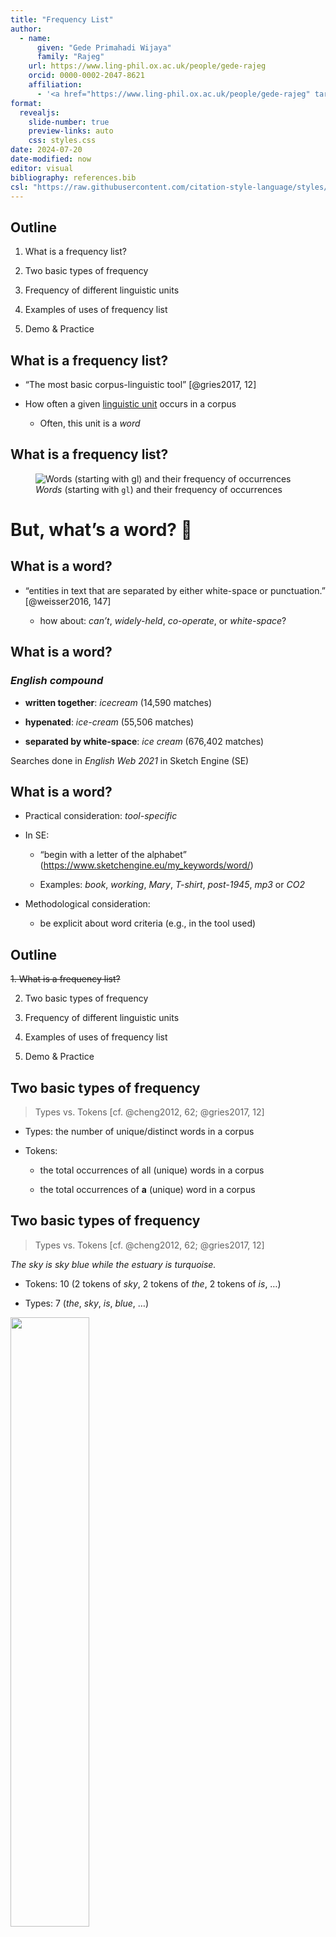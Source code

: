 ```yaml
---
title: "Frequency List"
author: 
  - name:
      given: "Gede Primahadi Wijaya"
      family: "Rajeg"
    url: https://www.ling-phil.ox.ac.uk/people/gede-rajeg
    orcid: 0000-0002-2047-8621
    affiliation:
      - '<a href="https://www.ling-phil.ox.ac.uk/people/gede-rajeg" target="_blank" style="color:DodgerBlue;">University of Oxford</a> / <a href="https://www.cirhss.org/" target="_blank" style="color:DodgerBlue;">CIRHSS</a> & <a href="https://github.com/complexico" target="_blank" style="color:DodgerBlue;">CompLexico</a>, Udayana University'
format: 
  revealjs:
    slide-number: true
    preview-links: auto
    css: styles.css
date: 2024-07-20
date-modified: now
editor: visual
bibliography: references.bib
csl: "https://raw.githubusercontent.com/citation-style-language/styles/master/unified-style-sheet-for-linguistics.csl"
---
```


## Outline

::: incremental
1.  What is a frequency list?

2.  Two basic types of frequency

3.  Frequency of different linguistic units

4.  Examples of uses of frequency list

5.  Demo & Practice
:::

## What is a frequency list?

-   "The most basic corpus-linguistic tool" [@gries2017, 12]

-   How often a given [linguistic unit]{.underline} occurs in a corpus

    -   Often, this unit is a *word*

## What is a frequency list?

![*Words* (starting with `gl`) and their frequency of occurrences](img/01-freqlist-simple.png){fig-align="left"}

# But, what's a word? 🤔

## What is a word?

::: incremental
::: extrapad
-   "entities in text that are separated by either white-space or punctuation." [@weisser2016, 147]

    -   how about: *can't*, *widely-held*, *co-operate*, or *white-space*?
:::
:::

## What is a word?

### *English compound*

::: incremental
-   **written together**: *icecream* (14,590 matches)

-   **hypenated**: *ice-cream* (55,506 matches)

-   **separated by white-space**: *ice cream* (676,402 matches)
:::

Searches done in *English Web 2021* in Sketch Engine (SE)

## What is a word?

-   Practical consideration: *tool-specific*

-   In SE:

    -   "begin with a letter of the alphabet" (<https://www.sketchengine.eu/my_keywords/word/>)

    -   Examples: *book*, *working*, *Mary*, *T-shirt*, *post-1945*, *mp3* or *CO2*

-   Methodological consideration:

    -   be explicit about word criteria (e.g., in the tool used)

## Outline

::: nonincremental
~~1. What is a frequency list?~~

2.  Two basic types of frequency

3.  Frequency of different linguistic units

4.  Examples of uses of frequency list

5.  Demo & Practice
:::

## Two basic types of frequency

> Types vs. Tokens [cf. @cheng2012, 62; @gries2017, 12]

-   Types: the number of unique/distinct words in a corpus

-   Tokens:

    -   the total occurrences of all (unique) words in a corpus

    -   the total occurrences of **a** (unique) word in a corpus

## Two basic types of frequency

> Types vs. Tokens [cf. @cheng2012, 62; @gries2017, 12]

*The sky is sky blue while the estuary is turquoise.*

::: incremental
-   Tokens: 10 (2 tokens of *sky*, 2 tokens of *the*, 2 tokens of *is*, ...)

-   Types: 7 (*the*, *sky*, *is*, *blue*, ...)
:::

![](img/02-bak-blau-Enggano.JPG){.absolute bottom="40" right="0" width="50%"}

::: {.absolute right="0" bottom="10" style="font-size:.4em;"}
The estuary of the Bak Blau lake, on the Enggano island, Indonesia.
:::

## Two basic types of frequency {.scrollable}

> absolute vs. relative

-   absolute frequency:

    -   real, observed freq. of an item in the (sub)corpus

-   relative frequency:

    -   normalised frequency of an item on the basis of a base frequency (usually 1 million word-tokens) (cf. [SE's page here](https://www.sketchengine.eu/my_keywords/freqmill/) for the formula)

    -   often used in comparing frequency of the same word in two different corpus that are not equal in size

-   SE allows both options.

## Two basic types of frequency {.scrollable}

> absolute vs. relative

How to compute the relative frequency of a linguistic item

$$
Rel. Freq = \frac{absolute frequency \times 1,000,000}{corpus size}
$$

## Two basic types of frequency {.scrollable}

> absolute vs. relative

### Relative frequency: Examples

Say, in the ICE-GB corpus, you found the following [see @gries2010, 271] :

-   297 tokens of *give* (in the **spoken** sub-corpus)

-   144 tokens of *give* (in the **written** sub-corpus)

-   128 tokens of *bring* (in the **spoken** sub-corpus)

-   69 tokens of *bring* (in the **written** sub-corpus)

The size of [ICE-GB~spoken~ is 637,682]{style="color:crimson"} (word-tokens) while the size of [ICE-GB~written~ is 423,581]{style="color:crimson"} (word-tokens). The relative frequencies of *give* and *bring* in the two sub-corpora become:

$$
give_s : \frac{297 \times 1,000,000}{637,682} \approx 465.75
$$

$$
give_w : \frac{144 \times 1,000,000}{423,581} \approx 339.96
$$

$$
bring_s : \frac{128 \times 1,000,000}{637,682} \approx 200.73
$$

$$
bring_w : \frac{69 \times 1,000,000}{423,581} \approx 162.9
$$

## Two basic types of frequency {.scrollable}

::: panel-tabset
### Take away

Important to know how to compute relative frequency!

Sometimes (most of the time?), the corpus-software tool we use **cannot** do what we want.

### Examples

```r
#| echo: false
#| out-width: 7in
#| out-height: 4in
knitr::include_graphics(path = "img/03-rajeg-denistia-2023.png")
```
:::

## Outline

::: nonincremental
~~1. What is a frequency list?~~

~~2. Two basic types of frequency~~

3.  Frequency of different linguistic units

4.  Examples of uses of frequency list

5.  Demo & Practice
:::

## Frequency of different linguistic units {.scrollable}

-   words

    -   words and their word class (i.e., part-of-speech)

    -   words containing particular strings/characters (e.g., prefixes/suffixes)

    -   ...

-   lemmas

    -   the base/uninflected form of words from a given part-of-speech

        -   the verbs *go*, *went*, *going*, *gone*, *goes* are word-forms for the same lemma GO

-   n-grams (multi-word units with n-number of components)

    -   *part of the*, *for the purposes*, *on behalf of the*, ...

-   word sequence, phrases

    -   phrases containing a fixed word

    -   ...

## Outline

::: nonincremental
~~1. What is a frequency list?~~

~~2. Two basic types of frequency~~

~~3. Frequency of different linguistic units~~

4.  Examples of uses of frequency list

5.  Demo & Practice
:::

## Uses of (word-)frequency list {.scrollable}

-   List of frequently occurring lexical items (e.g., General Service List \[West 1953\], Academic Word List \[Coxhead 2000\])

-   Usage-based Cognitive Linguistics

    -   degree of productivity (based on type frequency) and cognitive entrenchment (based on token frequency) of certain linguistic units

-   Choosing experimental stimuli

-   Spelling error correction

-   Determining vocabulary sizes of learners

-   Selection and ordering of language features in course textbooks

-   In other corpus linguistic tools: keyword and collocation statistics

-   ...

See Gries [-@gries2017, 13-14] and Miller [-@miller2020, 77-78] for details

## Outline

::: nonincremental
~~1. What is a frequency list?~~

~~2. Two basic types of frequency~~

~~3. Frequency of different linguistic units~~

~~4. Examples of uses of frequency list~~

5.  Demo & Practice
:::

## Demo & Practice {.scrollable}

-   Demo:

    -   Queries: Basic & Advanced features of SE's *Wordlist*

    -   Outputs: Options for exploring outputs

-   Corpus: `Brown Family (CLAWS + TreeTagger tags)`

-   Practices

    -   also need a spreadsheet software (e.g., Excel, LibreOffice Calc, Google Spreadsheet)

## Demo & Practice {.scrollable}

-   Demo:

    -   Queries: Basic ~~& Advanced~~ features of SE's *Wordlist*

![](img/demo-01-wordlist-basic-search-interface.png){.absolute top="300" left="0" width="90%"}

::: {.absolute right="90" bottom="80" style="font-size:.6em;"}
Layer 1:

Various restricted searches (words, lemmas, POS)

Layer 2:

Capturing all or parts of the units restricted in Layer 1
:::

## Demo & Practice {.scrollable}

-   Demo:

    -   Queries: ~~Basic &~~ Advanced features of SE's *Wordlist*

![](img/demo-02-wordlist-advanced-search-interface.png){.absolute top="250" left="0" width="75%"}

## Demo & Practice {.scrollable}

-   Demo: Advanced feature

-   Question:

    -   contrasting the list of nouns in the Mystery sub-genre of the Fiction genre of the American vs. British variety of the Brown Family

-   Requirement(s):

    -   the preloaded Brown Family has provided the (combined) subcorpora category for “American” and “British”

    -   two searches: one for each variety

    -   save each output into .csv

    -   Explore the first 30 items: are there non-overlapping nouns? How many of them?

-   Operationalisation (demo):

    -   Find^?^: **noun** (layer 1) ; **all** (layer 2)

    -   Display as:

        -   check `tag`

        -   check `lemma` (check the `A = a` of `lemma`)

    -   Text types:

        -   doc.genre: Mystery sub-genre of Fiction

        -   doc.region: American

-   Results (demo)

    -   save into .csv and call it `noun-in-mystery-brownfam-AmE.csv`

    -   run the search for British by changing only one criteria: doc.region (DEMO)

# End of `Frequency List`

(slides: <https://github.com/complexico/dipscorling2024>)

## References
